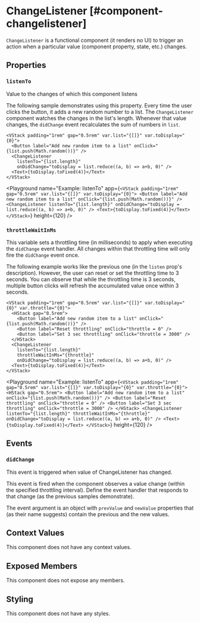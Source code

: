 
# ChangeListener [#component-changelistener]

`ChangeListener` is a functional component (it renders no UI) to trigger an action when a particular value (component property, state, etc.) changes.

## Properties

### `listenTo`

Value to the changes of which this component listens

The following sample demonstrates using this property. Every time the user clicks the button, it adds a new random number to a list. The `ChangeListener` component watches the changes in the list's length. Whenever that value changes, the `didChange` event recalculates the sum of numbers in `list`.

```ueml copy
<VStack padding="1rem" gap="0.5rem" var.list="{[]}" var.toDisplay="{0}">
  <Button label="Add new random item to a list" onClick="{list.push(Math.random())}" />
  <ChangeListener
    listenTo="{list.length}"
    onDidChange="toDisplay = list.reduce((a, b) => a+b, 0)" />
  <Text>{toDisplay.toFixed(4)}</Text>
</VStack>
```

<Playground
    name="Example: listenTo"
    app={`
    <VStack padding="1rem" gap="0.5rem" var.list="{[]}" var.toDisplay="{0}">
      <Button label="Add new random item to a list" onClick="{list.push(Math.random())}" />
      <ChangeListener
        listenTo="{list.length}"
        onDidChange="toDisplay = list.reduce((a, b) => a+b, 0)" />
      <Text>{toDisplay.toFixed(4)}</Text>
    </VStack>
  `}
    height={120}
/>

### `throttleWaitInMs`

This variable sets a throttling time (in milliseconds) to apply when executing the `didChange` event handler. All changes within that throttling time will only fire the `didChange` event once.

The following example works like the previous one (in the `listen` prop's description). However, the user can reset or set the throttling time to 3 seconds. You can observe that while the throttling time is 3 seconds, multiple button clicks will refresh the accumulated value once within 3 seconds.

```ueml copy
<VStack padding="1rem" gap="0.5rem" var.list="{[]}" var.toDisplay="{0}" var.throttle="{0}">
  <HStack gap="0.5rem">
    <Button label="Add new random item to a list" onClick="{list.push(Math.random())}" />
    <Button label="Reset throttling" onClick="throttle = 0" />
    <Button label="Set 3 sec throttling" onClick="throttle = 3000" />
  </HStack>
  <ChangeListener
    listenTo="{list.length}"
    throttleWaitInMs="{throttle}"
    onDidChange="toDisplay = list.reduce((a, b) => a+b, 0)" />
  <Text>{toDisplay.toFixed(4)}</Text>
</VStack>
```
<Playground
    name="Example: listenTo"
    app={`
    <VStack padding="1rem" gap="0.5rem" var.list="{[]}" var.toDisplay="{0}" var.throttle="{0}">
      <HStack gap="0.5rem">
        <Button label="Add new random item to a list" onClick="{list.push(Math.random())}" />
        <Button label="Reset throttling" onClick="throttle = 0" />
        <Button label="Set 3 sec throttling" onClick="throttle = 3000" />
      </HStack>
      <ChangeListener
        listenTo="{list.length}"
        throttleWaitInMs="{throttle}"
        onDidChange="toDisplay = list.reduce((a, b) => a+b, 0)" />
      <Text>{toDisplay.toFixed(4)}</Text>
    </VStack>
  `}
    height={120}
/>

## Events

### `didChange`

This event is triggered when value of ChangeListener has changed.

This event is fired when the component observes a value change (within the specified throttling interval). Define the event handler that responds to that change (as the previous samples demonstrate).

The event argument is an object with `prevValue` and `newValue` properties that (as their name suggests) contain the previous and the new values.

## Context Values

This component does not have any context values.

## Exposed Members

This component does not expose any members.

## Styling

This component does not have any styles.
